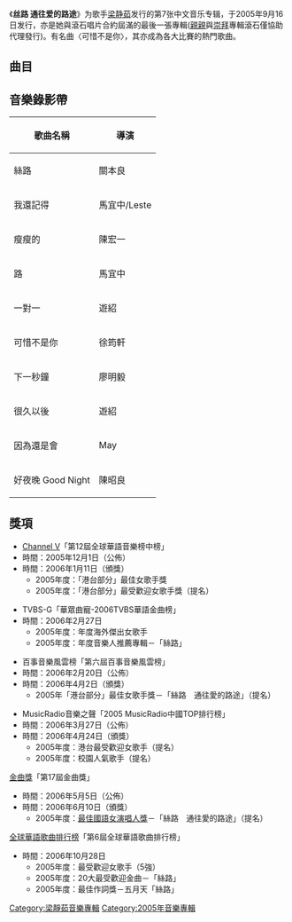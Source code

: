 {{Unreferenced|time=2016-11-05T15:28:04+00:00}}
{{Album infobox |

  Name        = 丝路 通往爱的路途|
  Type        = 專輯| 
  Artist      = [[梁靜茹|梁靜茹]] |
  Cover       = Fishleong_silu.jpg|
  Released    = 2005年9月16日  |
  Genre       = [[华语流行|华语流行]]|
  Label       = [[滚石唱片|滚石唱片]]|
  Last album  = [[爱的大游行_Live全记录|爱的大游行 Live全记录]]<br/>(2005年)|
  This album  = 丝路<br/>(2005年)|
  Next album  = [[亲亲|亲亲]]<br/>(2006年)|
|}}

《'''丝路 通往爱的路途'''》为歌手[[梁静茹|梁静茹]]发行的第7张中文音乐专辑，于2005年9月16日发行，亦是她與滾石唱片合約屆滿的最後一張專輯([[親親|親親]]與[[崇拜|崇拜]]專輯滾石僅協助代理發行)。有名曲〈可惜不是你〉，其亦成為各大比賽的熱門歌曲。

== 曲目 ==

{{Tracklist
| collapsed = 
| headline = 
| font_size = 
| total_length = 

| all_writing = 
| all_music = 
| all_lyrics = 
| all_arranger = 
| all_producer = 
| all_except = 

| writing_credits = 
| music_credits = yes
| lyrics_credits = yes
| arranger_credits = yes
| producer_credits = 
| extra_column = 
| longnote_column = yes

| title1 = 丝路 
| note1 = 
| longnote1 = '''首波主打歌'''
| music1 = [[王力宏|王力宏]]
| lyrics1 = [[五月天|五月天]][[陳信宏|阿信]]
| arranger1 = 王力宏
| producer1 = 王力宏
| extra1 = 
| length1 = 

| title2 = 我还记得
| note2 = 
| longnote2 = 
| music2 = [[易桀齊|易桀齊]]/[[伍冠諺|伍冠諺]]
| lyrics2 = [[黃婷|黃婷]]
| arranger2 = 伍冠諺
| producer2 = 易桀齊
| extra2 = 
| length2 = 

| title3 = 瘦瘦的
| note3 = 
| longnote3 = '''第二波主打歌'''
| music3 = [[陳小霞|陳小霞]]
| lyrics3 = [[姚若龍|姚若龍]]
| arranger3 = 呂聖斐
| producer3 = 賈敏恕
| extra3 = 
| length3 = 

| title4 = 路
| note4 = 
| longnote4 = '''第四波主打歌'''
| music4 = 陳忠義
| lyrics4 = [[陳忠義|陳忠義]]
| arranger4 = {{link-yue|Martin Tang|鄧志明}}
| producer4 = 馬毓芬
| extra4 = 
| length4 = 

| title5 = 一对一
| note5 = 
| longnote5 = '''第五波主打歌'''
| music5 = [[蔡健雅|蔡健雅]]
| lyrics5 = [[小寒_(填詞人)|小寒]]
| arranger5 = [[鍾成虎|鍾成虎]]/[[五月天|五月天]][[瑪莎|瑪莎]]
| producer5 = 鍾成虎/五月天瑪莎
| extra5 = 
| length5 = 

| title6 = 可惜不是你
| note6 = 
| longnote6 = '''第三波主打歌'''
| music6 = [[曹軒賓|曹軒賓]]
| lyrics6 = [[李焯雄|李焯雄]]
| arranger6 = 陳飛午
| producer6 = 馬毓芬
| extra6 = 
| length6 = 

| title7 = 下一秒钟
| note7 = 
| longnote7 = 
| music7 = Lisa
| lyrics7 = [[易家揚|易家揚]]
| arranger7 = Martin Tang
| producer7 = 馬毓芬
| extra7 = 
| length7 = 

| title8 = 很久以后
| note8 = 
| longnote8 = 
| music8 = 許哲珮
| lyrics8 = [[許哲珮|許哲珮]]
| arranger8 = 鍾成虎/五月天瑪莎
| producer8 = 鍾成虎/五月天瑪莎
| extra8 = 
| length8 = 

| title9 =  因为还是会
| note9 = 
| longnote9 = 
| music9 = 易桀齊/伍冠諺
| lyrics9 = 易桀齊
| arranger9 = Mac Chew
| producer9 = 易桀齊
| extra9 = 
| length9 = 

| title10 = 好夜晚Good Night
| note10 = 
| longnote10 = 
| music10 = [[李志清_(音樂人)|李志清]]
| lyrics10 = [[旺福|姚小民]]
| arranger10 = 姚小民
| producer10 = 陳建良
| extra10 = 
| length10 = 
}}

== 音樂錄影帶 ==
{| class="wikitable"
!歌曲名稱
!導演
|-
|絲路
|關本良
|-
|我還記得
|馬宜中/Leste
|-
|瘦瘦的
|陳宏一
|-
|路
|馬宜中
|-
|一對一
|遊紹
|-
|可惜不是你
|徐筠軒
|-
|下一秒鐘
|廖明毅
|-
|很久以後
|遊紹
|-
|因為還是會
|May
|-
|好夜晚 Good Night
|陳昭良
|}

== 獎項 ==


*[[Channel_V|Channel V]]「第12屆全球華語音樂榜中榜」
*時間：2005年12月1日（公佈）
*時間：2006年1月11日（頒獎）
**2005年度：「港台部分」最佳女歌手獎
**2005年度：「港台部分」最受歡迎女歌手獎（提名）


*TVBS-G「華眾曲寵-2006TVBS華語金曲榜」
*時間：2006年2月27日
**2005年度：年度海外傑出女歌手
**2005年度：年度音樂人推薦專輯－「絲路」



*百事音樂風雲榜「第六屆百事音樂風雲榜」
*時間：2006年2月20日（公佈）
*時間：2006年4月2日（頒獎）
**2005年「港台部分」最佳女歌手獎－「絲路　通往愛的路途」（提名）



*MusicRadio音樂之聲「2005 MusicRadio中國TOP排行榜」
*時間：2006年3月27日（公佈）
*時間：2006年4月24日（頒獎）
**2005年度：港台最受歡迎女歌手（提名）
**2005年度：校園人氣歌手（提名）


[[金曲獎|金曲獎]]「第17屆金曲獎」
*時間：2006年5月5日（公佈）
*時間：2006年6月10日（頒獎）
**2005年度：[[最佳國語女歌手獎_(金曲獎)|最佳國語女演唱人獎]]－「絲路　通往愛的路途」（提名）



[[全球華語歌曲排行榜|全球華語歌曲排行榜]]「第6屆全球華語歌曲排行榜」
*時間：2006年10月28日
**2005年度：最受歡迎女歌手（5強）
**2005年度：20大最受歡迎金曲－「絲路」
**2005年度：最佳作詞獎－五月天「絲路」


{{梁靜茹}}
[[Category:梁靜茹音樂專輯|Category:梁靜茹音樂專輯]]
[[Category:2005年音樂專輯|Category:2005年音樂專輯]]